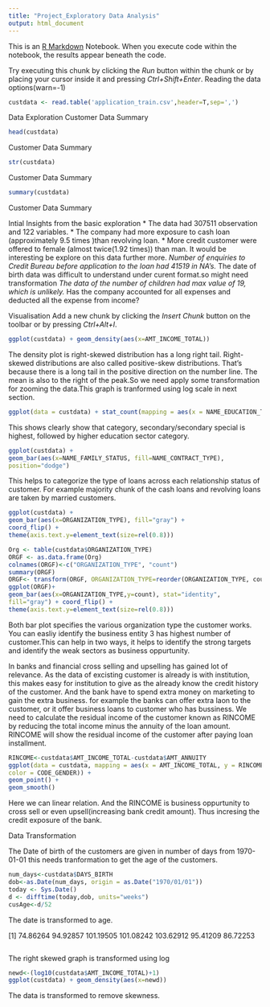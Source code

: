 ```yaml
---
title: "Project_Exploratory Data Analysis"
output: html_document
---
```


This is an [R Markdown](http://rmarkdown.rstudio.com) Notebook. When you execute code within the notebook, the results appear beneath the code. 

Try executing this chunk by clicking the *Run* button within the chunk or by placing your cursor inside it and pressing *Ctrl+Shift+Enter*. 
Reading the data
options(warn=-1)
```r
custdata <- read.table('application_train.csv',header=T,sep=',')
```
Data Exploration
Customer Data Summary
```r
head(custdata)
```
Customer Data Summary
```r
str(custdata)
```
Customer Data Summary

```r
summary(custdata)
```

Customer Data Summary

Intial Insights from the basic exploration
* The data had 307511 observation and 122 variables.
* The company had more exposure to cash loan (approximately  9.5 times )than revolving loan.
* More credit customer were offered to female (almost twice(1.92 times)) than man. It would be interesting be explore on this data further more.
*Number of enquiries to Credit Bureau before application to the loan had 41519 in NA's.
*The date of birth data was difficult to understand under curent format.so might need transformation
*The data of the number of children had max value of 19, which is unlikely.
*Has the company accounted for all expenses and deducted all the expense from income?

Visualisation
Add a new chunk by clicking the *Insert Chunk* button on the toolbar or by pressing *Ctrl+Alt+I*.
```r

ggplot(custdata) + geom_density(aes(x=AMT_INCOME_TOTAL))

```

The density plot is right-skewed distribution has a long right tail. Right-skewed distributions are also called positive-skew distributions. That's because there is a long tail in the positive direction on the number line. The mean is also to the right of the peak.So we need apply some transformation for zooming the data.This graph is tranformed using log scale in next section.

```r
ggplot(data = custdata) + stat_count(mapping = aes(x = NAME_EDUCATION_TYPE))
```
This shows clearly show that category, secondary/secondary special is highest, followed by higher education sector category.

```r
ggplot(custdata) +
geom_bar(aes(x=NAME_FAMILY_STATUS, fill=NAME_CONTRACT_TYPE),
position="dodge")
```
This helps to categorize the type of loans across each relationship status of customer. For example majority chunk of the cash loans  and revolving loans are taken by married customers.

```r
ggplot(custdata) +
geom_bar(aes(x=ORGANIZATION_TYPE), fill="gray") +
coord_flip() +
theme(axis.text.y=element_text(size=rel(0.8)))
```


```r
Org <- table(custdata$ORGANIZATION_TYPE)
ORGF <- as.data.frame(Org)
colnames(ORGF)<-c("ORGANIZATION_TYPE", "count")
summary(ORGF)
ORGF<- transform(ORGF, ORGANIZATION_TYPE=reorder(ORGANIZATION_TYPE, count))
ggplot(ORGF)+
geom_bar(aes(x=ORGANIZATION_TYPE,y=count), stat="identity",
fill="gray") + coord_flip() +
theme(axis.text.y=element_text(size=rel(0.8)))

```
Both bar plot specifies the various organization type the customer works. You can easliy identify the business entity 3 has highest number of customer.This can help in two ways, it helps to identify the strong targets and identify the weak sectors as business oppurtunity.


In banks and financial cross selling and upselling has gained lot of relevance. As the data of excisting customer is already is with institution, this makes easy for institution to give as the already know the credit history of the customer. And the bank have to spend extra money on marketing to gain the extra business. for example the banks can offer extra laon to the customer, or it offer business loans to customer who has bussiness. 
We need to calculate the residual income of the customer known as RINCOME by reducing the total income minus the annuity of the loan amount. RINCOME will show the residual income of the customer after paying loan installment.
```r
RINCOME<-custdata$AMT_INCOME_TOTAL-custdata$AMT_ANNUITY
ggplot(data = custdata, mapping = aes(x = AMT_INCOME_TOTAL, y = RINCOME,
color = CODE_GENDER)) +
geom_point() +
geom_smooth()
```
Here we can linear relation. And the RINCOME is business oppurtunity to cross sell or even upsell(increasing bank credit amount). Thus incresing the credit exposure of the bank.

Data Transformation

The Date of birth of the customers are given in number of days from 1970-01-01
this needs tranformation to get the age of the customers.
```r
num_days<-custdata$DAYS_BIRTH
dob<-as.Date(num_days, origin = as.Date("1970/01/01"))
today <- Sys.Date()
d <- difftime(today,dob, units="weeks")
cusAge<-d/52
```



The date is transformed to age.

[1]  74.86264  94.92857 101.19505 101.08242 103.62912  95.41209  86.72253
```r

```


The right skewed graph is transformed using log
```r
newd<-(log10(custdata$AMT_INCOME_TOTAL)+1)
ggplot(custdata) + geom_density(aes(x=newd))
```

The data is transformed to remove skewness.